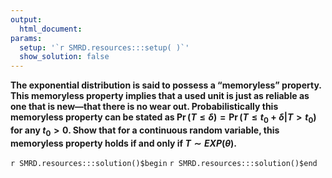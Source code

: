 ```yaml
---
output:
  html_document:
params:
  setup: '`r SMRD.resources:::setup( )`'
  show_solution: false
---
```


__The exponential distribution is said to possess a "memoryless" property.  This memoryless property implies that a used unit is just as reliable as one that is new---that there is no wear out. Probabilistically this memoryless property can be stated as $\Pr(T \leq \delta) = \Pr(T \leq t_{0}+ \delta|T>t_{0})$ for any $t_{0}>0$. Show that for a continuous random variable, this memoryless property holds if and only if $T \sim EXP(\theta)$.__

`r SMRD.resources:::solution()$begin`
`r SMRD.resources:::solution()$end`
